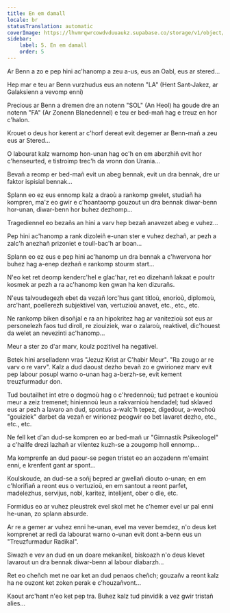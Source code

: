 ```yaml
---
title: En em damall
locale: br
statusTranslation: automatic
coverImage: https://lhvmrqwrcowdvduuaukz.supabase.co/storage/v1/object/public/strapi-uploads/small_cover-tratado-de-psicologia-revolucionaria.webp-5e15e1cec4e0ebebcde5d7fc7565d8fd.webp
sidebar:
    label: 5. En em damall
    order: 5
---
```

Ar Benn a zo e pep hini ac'hanomp a zeu a-us, eus an Oabl, eus ar stered...

Hep mar e teu ar Benn vurzhudus eus an notenn "LA" (Hent Sant-Jakez, ar Galaksienn a vevomp enni)

Precious ar Benn a dremen dre an notenn "SOL" (An Heol) ha goude dre an notenn "FA" (Ar Zonenn Blanedennel) e teu er bed-mañ hag e treuz en hor c'halon.

Krouet o deus hor kerent ar c'horf dereat evit degemer ar Benn-mañ a zeu eus ar Stered...

O labourat kalz warnomp hon-unan hag oc'h en em aberzhiñ evit hor c'henseurted, e tistroimp trec'h da vronn don Urania...

Bevañ a reomp er bed-mañ evit un abeg bennak, evit un dra bennak, dre ur faktor ispisial bennak...

Splann eo ez eus ennomp kalz a draoù a rankomp gwelet, studiañ ha kompren, ma'z eo gwir e c'hoantaomp gouzout un dra bennak diwar-benn hor-unan, diwar-benn hor buhez dezhomp...

Tragediennel eo bezañs an hini a varv hep bezañ anavezet abeg e vuhez...

Pep hini ac'hanomp a rank dizoleiñ e-unan ster e vuhez dezhañ, ar pezh a zalc'h anezhañ prizoniet e toull-bac'h ar boan...

Splann eo ez eus e pep hini ac'hanomp un dra bennak a c'hwervona hor buhez hag a-enep dezhañ e rankomp stourm start...

N'eo ket ret deomp kenderc'hel e glac'har, ret eo dizehanñ lakaat e poultr kosmek ar pezh a ra ac'hanomp ken gwan ha ken dizurañs.

N'eus talvoudegezh ebet da vezañ lorc'hus gant titloù, enorioù, diplomoù, arc'hant, poellerezh subjektivel van, vertuzioù anavet, etc., etc., etc.

Ne rankomp biken disoñjal e ra an hipokritez hag ar vanitezioù sot eus ar personelezh faos tud diroll, re ziouiziek, war o zalaroù, reaktivel, dic'houest da welet an nevezinti ac'hanomp...

Meur a ster zo d'ar marv, koulz pozitivel ha negativel.

Betek hini arselladenn vras "Jezuz Krist ar C'habir Meur". "Ra zougo ar re varv o re varv". Kalz a dud daoust dezho bevañ zo e gwirionez marv evit pep labour posupl warno o-unan hag a-berzh-se, evit kement treuzfurmadur don.

Tud boutailhet int etre o dogmoù hag o c'hredennoù; tud petraet e kounioù meur a zeiz tremenet; hiniennoù leun a rakvarnioù hendadel; tud sklaved eus ar pezh a lavaro an dud, spontus a-walc'h tepez, digedour, a-wechoù "gouiziek" darbet da vezañ er wirionez peogwir eo bet lavaret dezho, etc., etc., etc.

Ne fell ket d'an dud-se kompren eo ar bed-mañ ur "Gimnastik Psikeologel" a c'hallfe drezi lazhañ ar vilentez kuzh-se a zougomp holl ennomp...

Ma komprenfe an dud paour-se pegen tristet eo an aozadenn m'emaint enni, e krenfent gant ar spont...

Koulskoude, an dud-se a soñj bepred ar gwellañ diouto o-unan; en em c'hlorifiañ a reont eus o vertuzioù, en em santout a reont parfet, madelezhus, servijus, nobl, karitez, intelijent, ober o dle, etc.

Formidus eo ar vuhez pleustrek evel skol met he c'hemer evel ur pal enni he-unan, zo splann absurde.

Ar re a gemer ar vuhez enni he-unan, evel ma vever bemdez, n'o deus ket komprenet ar redi da labourat warno o-unan evit dont a-benn eus un "Treuzfurmadur Radikal".

Siwazh e vev an dud en un doare mekanikel, biskoazh n'o deus klevet lavarout un dra bennak diwar-benn al labour diabarzh...

Ret eo cheñch met ne oar ket an dud penaos cheñch; gouzañv a reont kalz ha ne ouzont ket zoken perak e c'houzañvont...

Kaout arc'hant n'eo ket pep tra. Buhez kalz tud pinvidik a vez gwir tristañ alies...

